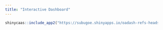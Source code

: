 ```yaml
---
title: "Interactive Dashboard"
---
```


```r
shinycaas::include_app2("https://subugoe.shinyapps.io/oadash-refs-heads-master/")
```
